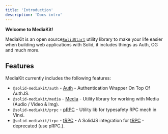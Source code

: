 ```yaml
---
title: 'Introduction'
description: 'Docs intro'
---
```


**Welcome to MediaKit!**

MediaKit is an open source[`SolidStart`](https://start.solidjs.com) utility library to make your life easier when building web applications with Solid, it includes things as Auth, OG and much more.

## Features

MediaKit currently includes the following features:

- `@solid-mediakit/auth` - [Auth](/auth/install) - Authentication Wrapper On Top Of AuthJS.
- `@solid-mediakit/media` - [Media](/media/install) - Utility library for working with Media (Audio / Video & Img).
- `@solid-mediakit/prpc` - [pRPC](/prpc/install) - Utility lib for typesafety RPC mech in Vinxi.
- `@solid-mediakit/trpc` - [tRPC](/trpc/install) - A SolidJS integration for [tRPC](https://trpc.io) - deprecated (use pRPC.).
